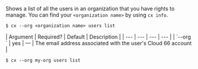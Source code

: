 Shows a list of all the users in an organization that you have rights to manage. You can find your `<organization name>` by using `cx info`.

<Tabs >
<Tab label="Usage">

```shell
$ cx --org <organization name> users list
```
</Tab>
    
<Tab label="arguments">
| Argument | Required? | Default | Description |
|  ---  |  ---  |  ---  |  ---  |
| `--org <organization name>` | yes | — | The email address associated with the user's Cloud 66 account |
</Tab>
<Tab label="examples">

```shell
$ cx --org my-org users list
```

</Tab>
</Tabs>